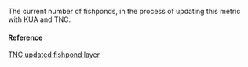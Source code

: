 The current number of fishponds, in the process of updating this metric with KUA and TNC.

#### Reference

[TNC updated fishpond layer](NA)